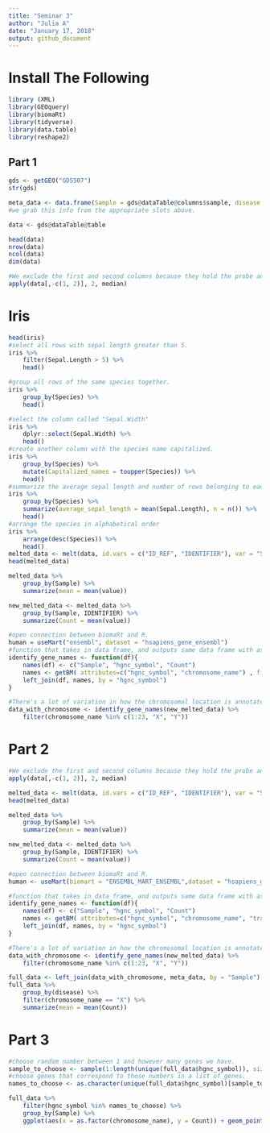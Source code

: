```yaml
---
title: "Seminar 3"
author: "Julia A"
date: "January 17, 2018"
output: github_document
---
```


# Install The Following
```r
library (XML)
library(GEOquery)
library(biomaRt)
library(tidyverse)
library(data.table)
library(reshape2)
```

## Part 1
```r
gds <- getGEO("GDS507")
str(gds)
```

```r
meta_data <- data.frame(Sample = gds@dataTable@columns$sample, disease = gds@dataTable@columns$disease.state)
#we grab this info from the appropriate slots above. 

data <- gds@dataTable@table
```

```r
head(data)
nrow(data)
ncol(data)
dim(data)

#We exclude the first and second columns because they hold the probe and gene names, respectively. 
apply(data[,-c(1, 2)], 2, median)
```

# Iris

```r
head(iris)
#select all rows with sepal length greater than 5. 
iris %>% 
    filter(Sepal.Length > 5) %>% 
    head()

#group all rows of the same species together.
iris %>% 
    group_by(Species) %>% 
    head()

#select the column called "Sepal.Width"
iris %>% 
    dplyr::select(Sepal.Width) %>% 
    head()
#create another column with the species name capitalized. 
iris %>%
    group_by(Species) %>% 
    mutate(Capitalized_names = toupper(Species)) %>% 
    head()
#summarize the average sepal length and number of rows belonging to each species.
iris %>% 
    group_by(Species) %>% 
    summarize(average_sepal_length = mean(Sepal.Length), n = n()) %>% 
    head()
#arrange the species in alphabetical order
iris %>% 
    arrange(desc(Species)) %>% 
    head()
melted_data <- melt(data, id.vars = c("ID_REF", "IDENTIFIER"), var = "Sample")
head(melted_data)

melted_data %>% 
    group_by(Sample) %>% 
    summarize(mean = mean(value))

new_melted_data <- melted_data %>% 
    group_by(Sample, IDENTIFIER) %>% 
    summarize(Count = mean(value))
```

```r
#open connection between biomaRt and R. 
human = useMart("ensembl", dataset = "hsapiens_gene_ensembl")
#function that takes in data frame, and outputs same data frame with associated chromosome annotations.
identify_gene_names <- function(df){
    names(df) <- c("Sample", "hgnc_symbol", "Count")
    names <- getBM( attributes=c("hgnc_symbol", "chromosome_name") , filters= "hgnc_symbol", values = df$hgnc_symbol, mart = human)
    left_join(df, names, by = "hgnc_symbol")
}

#There's a lot of variation in how the chromosomal location is annotated. To simplify things, let's filter out all genes with annotations that are not numeric numbers between 1 and 23, X or Y. 
data_with_chromosome <- identify_gene_names(new_melted_data) %>% 
    filter(chromosome_name %in% c(1:23, "X", "Y"))
```

# Part 2

```r
#We exclude the first and second columns because they hold the probe and gene names, respectively. 
apply(data[,-c(1, 2)], 2, median)

melted_data <- melt(data, id.vars = c("ID_REF", "IDENTIFIER"), var = "Sample")
head(melted_data)

melted_data %>% 
    group_by(Sample) %>% 
    summarize(mean = mean(value))

new_melted_data <- melted_data %>% 
    group_by(Sample, IDENTIFIER) %>% 
    summarize(Count = mean(value))

#open connection between biomaRt and R. 
human <- useMart(biomart = "ENSEMBL_MART_ENSEMBL",dataset = "hsapiens_gene_ensembl", host = "http://www.ensembl.org" )

#function that takes in data frame, and outputs same data frame with associated chromosome annotations.
identify_gene_names <- function(df){
    names(df) <- c("Sample", "hgnc_symbol", "Count")
    names <- getBM( attributes=c("hgnc_symbol", "chromosome_name", "transcript_length") , filters= "hgnc_symbol", values = df$hgnc_symbol, mart = human)
    left_join(df, names, by = "hgnc_symbol")
}

#There's a lot of variation in how the chromosomal location is annotated. To simplify things, let's filter out all genes with annotations that are not numeric numbers between 1 and 23, X or Y. 
data_with_chromosome <- identify_gene_names(new_melted_data) %>% 
    filter(chromosome_name %in% c(1:23, "X", "Y"))
```

```r
full_data <- left_join(data_with_chromosome, meta_data, by = "Sample")
full_data %>% 
    group_by(disease) %>% 
    filter(chromosome_name == "X") %>% 
    summarize(mean = mean(Count))
```

# Part 3

```r
#choose random number between 1 and however many genes we have. 
sample_to_choose <- sample(1:length(unique(full_data$hgnc_symbol)), size = 100)
#choose genes that correspond to those numbers in a list of genes. 
names_to_choose <- as.character(unique(full_data$hgnc_symbol)[sample_to_choose])

full_data %>% 
    filter(hgnc_symbol %in% names_to_choose) %>% 
    group_by(Sample) %>% 
    ggplot(aes(x = as.factor(chromosome_name), y = Count)) + geom_point()
```

